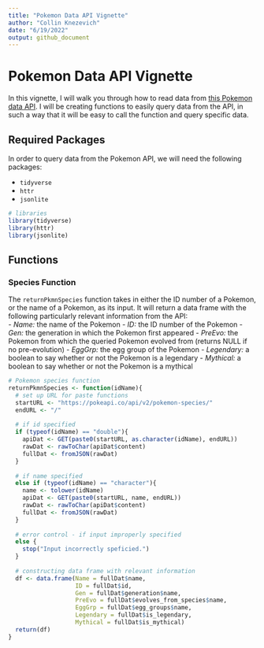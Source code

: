 ```yaml
---
title: "Pokemon Data API Vignette"
author: "Collin Knezevich"
date: "6/19/2022"
output: github_document
---
```


# Pokemon Data API Vignette 

In this vignette, I will walk you through how to read data from [this Pokemon data API](https://pokeapi.co/). I will be creating functions to easily query data from the API, in such a way that it will be easy to call the function and query specific data.   

## Required Packages 

In order to query data from the Pokemon API, we will need the following packages: 

- `tidyverse` 
- `httr`
- `jsonlite` 

```r
# libraries 
library(tidyverse)
library(httr)
library(jsonlite)
```

## Functions 

### Species Function 

The `returnPkmnSpecies` function takes in either the ID number of a Pokemon, or the name of a Pokemon, as its input. It will return a data frame with the following particularly relevant information from the API:   
- *Name:* the name of the Pokemon 
- *ID:* the ID number of the Pokemon 
- *Gen:* the generation in which the Pokemon first appeared 
- *PreEvo:* the Pokemon from which the queried Pokemon evolved from (returns NULL if no pre-evolution) 
- *EggGrp:* the egg group of the Pokemon 
- *Legendary:* a boolean to say whether or not the Pokemon is a legendary 
- *Mythical:* a boolean to say whether or not the Pokemon is a mythical

```r
# Pokemon species function 
returnPkmnSpecies <- function(idName){ 
  # set up URL for paste functions 
  startURL <- "https://pokeapi.co/api/v2/pokemon-species/"
  endURL <- "/"
  
  # if id specified 
  if (typeof(idName) == "double"){ 
    apiDat <- GET(paste0(startURL, as.character(idName), endURL)) 
    rawDat <- rawToChar(apiDat$content) 
    fullDat <- fromJSON(rawDat) 
  } 
  
  # if name specified 
  else if (typeof(idName) == "character"){ 
    name <- tolower(idName) 
    apiDat <- GET(paste0(startURL, name, endURL)) 
    rawDat <- rawToChar(apiDat$content) 
    fullDat <- fromJSON(rawDat) 
  } 
  
  # error control - if input improperly specified 
  else { 
    stop("Input incorrectly speficied.")
  } 
  
  # constructing data frame with relevant information 
  df <- data.frame(Name = fullDat$name, 
                   ID = fullDat$id,  
                   Gen = fullDat$generation$name, 
                   PreEvo = fullDat$evolves_from_species$name, 
                   EggGrp = fullDat$egg_groups$name, 
                   Legendary = fullDat$is_legendary, 
                   Mythical = fullDat$is_mythical) 
  return(df)
}
```
